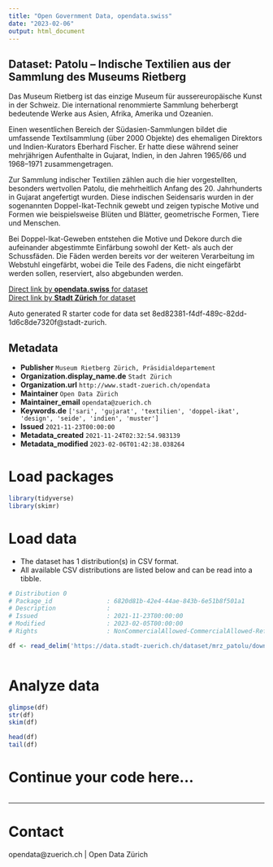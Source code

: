 ```yaml
---
title: "Open Government Data, opendata.swiss"
date: "2023-02-06"
output: html_document
---
```


## Dataset: Patolu – Indische Textilien aus der Sammlung des Museums Rietberg

Das Museum Rietberg ist das einzige Museum für aussereuropäische Kunst in der Schweiz. Die international renommierte Sammlung beherbergt bedeutende Werke aus Asien, Afrika, Amerika und Ozeanien.

Einen wesentlichen Bereich der Südasien-Sammlungen bildet die umfassende Textilsammlung (über 2000 Objekte) des ehemaligen Direktors und Indien-Kurators Eberhard Fischer. Er hatte diese während seiner mehrjährigen Aufenthalte in Gujarat, Indien, in den Jahren 1965/66 und 1968–1971 zusammengetragen. 

Zur Sammlung indischer Textilien zählen auch die hier vorgestellten, besonders wertvollen Patolu, die mehrheitlich Anfang des 20. Jahrhunderts in Gujarat angefertigt wurden. Diese indischen Seidensaris wurden in der sogenannten Doppel-Ikat-Technik gewebt und zeigen typische Motive und Formen wie beispielsweise Blüten und Blätter, geometrische Formen, Tiere und Menschen.

Bei Doppel-Ikat-Geweben entstehen die Motive und Dekore durch die aufeinander abgestimmte Einfärbung sowohl der Kett- als auch der Schussfäden. Die Fäden werden bereits vor der weiteren Verarbeitung im Webstuhl eingefärbt, wobei die Teile des Fadens, die nicht eingefärbt werden sollen, reserviert, also abgebunden werden.

[Direct link by **opendata.swiss** for dataset](https://opendata.swiss/de/dataset/patolu-indische-textilien-aus-der-sammlung-des-museums-rietberg)<br>
[Direct link by **Stadt Zürich** for dataset](https://data.stadt-zuerich.ch/dataset/mrz_patolu)

Auto generated R starter code for data set 8ed82381-f4df-489c-82dd-1d6c8de7320f@stadt-zurich.

## Metadata

- **Publisher** `Museum Rietberg Zürich, Präsidialdepartement`
- **Organization.display_name.de** `Stadt Zürich`
- **Organization.url** `http://www.stadt-zuerich.ch/opendata`
- **Maintainer** `Open Data Zürich`
- **Maintainer_email** `opendata@zuerich.ch`
- **Keywords.de** `['sari', 'gujarat', 'textilien', 'doppel-ikat', 'design', 'seide', 'indien', 'muster']`
- **Issued** `2021-11-23T00:00:00`
- **Metadata_created** `2021-11-24T02:32:54.983139`
- **Metadata_modified** `2023-02-06T01:42:38.038264`


# Load packages

```r

library(tidyverse)
library(skimr)

```

# Load data

-   The dataset has 1 distribution(s) in CSV format.
-   All available CSV distributions are listed below and can be read into a tibble.

```r

# Distribution 0
# Package_id               : 6820d81b-42e4-44ae-843b-6e51b8f501a1
# Description              : 
# Issued                   : 2021-11-23T00:00:00
# Modified                 : 2023-02-05T00:00:00
# Rights                   : NonCommercialAllowed-CommercialAllowed-ReferenceRequired

df <- read_delim('https://data.stadt-zuerich.ch/dataset/mrz_patolu/download/mrz_patolu.csv')



```

# Analyze data

```r

glimpse(df)
str(df)
skim(df)

head(df)
tail(df)

```

# Continue your code here...

```r

```

------------------------------------------------------------------------

# Contact

opendata@zuerich.ch | Open Data Zürich
